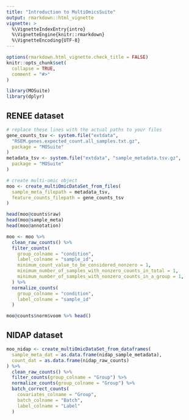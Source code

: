 ```yaml
---
title: "Introduction to MultiOmicsSuite"
output: rmarkdown::html_vignette
vignette: >
  %\VignetteIndexEntry{intro}
  %\VignetteEngine{knitr::rmarkdown}
  %\VignetteEncoding{UTF-8}
---
```


```r
options(rmarkdown.html_vignette.check_title = FALSE)
knitr::opts_chunk$set(
  collapse = TRUE,
  comment = "#>"
)
```

```r
library(MOSuite)
library(dplyr)
```

## RENEE dataset

```r
# replace these lines with the actual paths to your files
gene_counts_tsv <- system.file("extdata",
  "RSEM.genes.expected_count.all_samples.txt.gz",
  package = "MOSuite"
)
metadata_tsv <- system.file("extdata", "sample_metadata.tsv.gz",
  package = "MOSuite"
)

# create multi-omic object
moo <- create_multiOmicDataSet_from_files(
  sample_meta_filepath = metadata_tsv,
  feature_counts_filepath = gene_counts_tsv
)

head(moo@counts$raw)
head(moo@sample_meta)
head(moo@annotation)
```
```r
moo <- moo %>%
  clean_raw_counts() %>%
  filter_counts(
    group_colname = "condition",
    label_colname = "sample_id",
    minimum_count_value_to_be_considered_nonzero = 1,
    minimum_number_of_samples_with_nonzero_counts_in_total = 1,
    minimum_number_of_samples_with_nonzero_counts_in_a_group = 1,
  ) %>%
  normalize_counts(
    group_colname = "condition",
    label_colname = "sample_id"
  )

moo@counts$norm$voom %>% head()
```

## NIDAP dataset

```r
moo_nidap <- create_multiOmicDataSet_from_dataframes(
  sample_meta_dat = as.data.frame(nidap_sample_metadata),
  count_dat = as.data.frame(nidap_raw_counts)
) %>%
  clean_raw_counts() %>%
  filter_counts(group_colname = "Group") %>%
  normalize_counts(group_colname = "Group") %>%
  batch_correct_counts(
    covariates_colname = "Group",
    batch_colname = "Batch",
    label_colname = "Label"
  )
```
